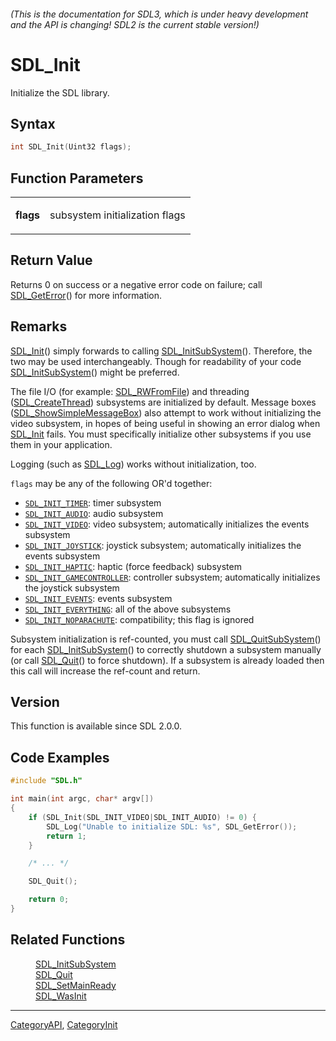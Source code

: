 ====== (This is the documentation for SDL3, which is under heavy development and the API is changing! SDL2 is the current stable version!) ======
= SDL_Init =

Initialize the SDL library.

== Syntax ==

<syntaxhighlight lang='c'>
int SDL_Init(Uint32 flags);
</syntaxhighlight>

== Function Parameters ==

{|
|'''flags'''
|subsystem initialization flags
|}

== Return Value ==

Returns 0 on success or a negative error code on failure; call
[[SDL_GetError]]() for more information.

== Remarks ==

[[SDL_Init]]() simply forwards to calling [[SDL_InitSubSystem]]().
Therefore, the two may be used interchangeably. Though for readability of
your code [[SDL_InitSubSystem]]() might be preferred.

The file I/O (for example: [[SDL_RWFromFile]]) and threading
([[SDL_CreateThread]]) subsystems are initialized by default. Message boxes
([[SDL_ShowSimpleMessageBox]]) also attempt to work without initializing
the video subsystem, in hopes of being useful in showing an error dialog
when [[SDL_Init]] fails. You must specifically initialize other subsystems
if you use them in your application.

Logging (such as [[SDL_Log]]) works without initialization, too.

<code>flags</code> may be any of the following OR'd together:

* <code>[[SDL_INIT_TIMER]]</code>: timer subsystem
* <code>[[SDL_INIT_AUDIO]]</code>: audio subsystem
* <code>[[SDL_INIT_VIDEO]]</code>: video subsystem; automatically initializes the events subsystem
* <code>[[SDL_INIT_JOYSTICK]]</code>: joystick subsystem; automatically initializes the events subsystem
* <code>[[SDL_INIT_HAPTIC]]</code>: haptic (force feedback) subsystem
* <code>[[SDL_INIT_GAMECONTROLLER]]</code>: controller subsystem; automatically initializes the joystick subsystem
* <code>[[SDL_INIT_EVENTS]]</code>: events subsystem
* <code>[[SDL_INIT_EVERYTHING]]</code>: all of the above subsystems
* <code>[[SDL_INIT_NOPARACHUTE]]</code>: compatibility; this flag is ignored

Subsystem initialization is ref-counted, you must call
[[SDL_QuitSubSystem]]() for each [[SDL_InitSubSystem]]() to correctly
shutdown a subsystem manually (or call [[SDL_Quit]]() to force shutdown).
If a subsystem is already loaded then this call will increase the ref-count
and return.

== Version ==

This function is available since SDL 2.0.0.

== Code Examples ==

<syntaxhighlight lang='c++'>
#include "SDL.h"

int main(int argc, char* argv[])
{
    if (SDL_Init(SDL_INIT_VIDEO|SDL_INIT_AUDIO) != 0) {
        SDL_Log("Unable to initialize SDL: %s", SDL_GetError());
        return 1;
    }

    /* ... */

    SDL_Quit();

    return 0;
}
</syntaxhighlight>

== Related Functions ==

:[[SDL_InitSubSystem]]
:[[SDL_Quit]]
:[[SDL_SetMainReady]]
:[[SDL_WasInit]]

----
[[CategoryAPI]], [[CategoryInit]]


